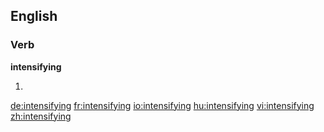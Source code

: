 ==English==

===Verb===
'''intensifying'''

# {{present participle of|intensify}}

[[de:intensifying]]
[[fr:intensifying]]
[[io:intensifying]]
[[hu:intensifying]]
[[vi:intensifying]]
[[zh:intensifying]]